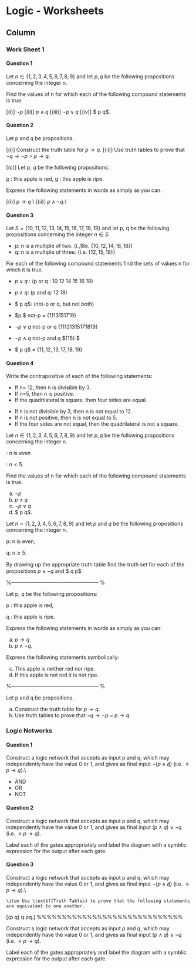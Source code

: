 
Logic - Worksheets {data-navmenu="Section 2"}
==================================

Column {.tabset}
-----------------------------



### Work Sheet 1


#### Question 1

Let $n \in \{1,2,3,4,5,6,7, 8 ,9\}$ and let $p,q$ be the following propositions concerning the integer n.


[p]: $n$ is even
[q]: $n < 5$.


Find the values of n for which each of the following compound statements is
true.

[(i)] $\neg p$
[(ii)] $p \wedge q$
[(iii)] $\neg p \vee q$
[(iv)] $ p \otimes q$.


#### Question 2

Let p and q be propositions.

[(i)]  Construct the truth table for $p \rightarrow q$. 
[(ii)] Use truth tables to prove that $\neg q \rightarrow \neg p$ = $p \rightarrow q$. 

[(c)] Let $p$, $q$ be the following propositions:

[p] : this apple is red, 
[q] : this apple is ripe. 


Express the following statements in words as simply as you can. 

[(i)] $p \rightarrow q$ \\
[(ii)] $p \wedge \neg q$.\\



#### Question 3 

Let $S = \{10,11,12,13,14,15,16,17,18,19\}$ and let p, q be the following propositions concerning the integer $n \in S$.


*  p: n is a multiple of two. (i.,18e. $\{10,12,14,16,18\}$)
*  q: n is a multiple of three. {i.e. $\{12,15,18\}$}


For each of the following compound statements find the sets of values n for which it is true. 


*  $p \vee q$ : (p or q :  10 12 14 15 16 18) 
*  $p \wedge q$: (p and q: 12 18)
*  $ \neg p \oplus q$: (not-p or q, but not both)

*  $\neg p $ not-p = $\{ 11 13 15 17 19\}$
*  $\neg p \vee q$ not-p or q $\{11 12 13 15 17 18 19\}$
*  $\neg p \wedge q$ not-p and q $\{15\} $
*  $ \neg p \oplus q$ = $\{11, 12, 13, 17, 18, 19\}$







#### Question 4

Write the contrapositive of each of the following statements:


*  If n= 12, then n is divisible by 3.
*  If n=5, then n is positive.
*  If the quadrilateral is square, then four sides are equal.


\textbf{Solutions}

*  If n is not divisible by 3, then n is not equal to 12.
*  If n is not positive, then n is not equal to 5.
*  If the four sides are not equal, then the quadrilateral is not a square.


Let $n \in \{1,2,3,4,5,6,7, 8 ,9\}$ and let $p,q$ be the following propositions concerning the integer n.


\item[p]: $n$ is even
\item[q]: $n < 5$.


Find the values of n for which each of the following compound statements is
true.


a.  $\neg p$
b.  $p \wedge q$
c. $\neg p \vee q$
d. $ p \otimes q$.

<hline> 




\item 
Let $n = \{1, 2,3,4, 5,6,7, 8, 9\}$ and let $p$ and  $q$ be the following propositions concerning the integer $n$.

\item p: n is even, 
\item q: $n\geq 5$.

By drawing up the appropriate truth table ﬁnd the truth set for each of the
propositions $p \vee \neg q$ and $ \neg q \rightarrow p$

%--------------------------------------------------- %



\item 
Let p, q be the following propositions:

\item p : this apple is red, 
\item q : this apple is ripe.


Express the following statements in words as simply as you can:

a.  $p \rightarrow q$
b.  $p \wedge \neg q$.


 
Express the following statements symbolically:

c. This apple is neither red nor ripe.
d. If this apple is not red it is not ripe.


%--------------------------------------------------- %

\item Let p and q be propositions.

a.   Construct the truth table for $p \rightarrow q$. 
b.  Use truth tables to prove that $\neg q \rightarrow \neg p$ = $p \rightarrow q$. 




### Logic Networks

#### Question 1

Construct a logic network that accepts as input p and q, which may independently have the value 0 or 1, and
gives as final input $\neg(p \wedge \not q)$ (i.e. $\equiv p \rightarrow q$).\\


\textbf{Logic Gates}

*  AND
*  OR
*  NOT




#### Question 2 
Construct a logic network that accepts as input p and q, which may independently have the value 0 or 1, and
gives as final input $(p \wedge  q) \vee \neg q$ (i.e. $\equiv p \rightarrow q$).



\textbf{Important} Label each of the gates appropriately and label the diagram with a symblic expression for the output after each gate.


#### Question 3

Construct a logic network that accepts as input p and q, which may independently have the value 0 or 1, and
gives as final input $\neg(p \wedge \not q)$ (i.e. $\equiv p \rightarrow q$).\\



    \item Use \textbf{Truth Tables} to prove that the following statements are equivalent to one another.
\[(p \vee q) \wedge \neg q \qquad \equiv \qquad  p\wedge \neg q.\]
%%%%%%%%%%%%%%%%%%%%%%%%%%%%%
\item 
Construct a logic network that accepts as input $p$ and $q$, which may independently have the value 0 or 1, and
gives as final input $(p \wedge  q) \vee \neg q$ (i.e. $\equiv p \rightarrow q$).



\textbf{Important} Label each of the gates appropriately and label the diagram with a symblic expression for the output after each gate.

